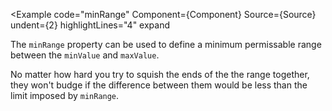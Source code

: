
<Example
  code="minRange"
  Component={Component}
  Source={Source}
  undent={2}
  highlightLines="4"
  expand
>
  The `minRange` property can be used to define a minimum permissable range
  between the `minValue` and `maxValue`.

  No matter how hard you try to squish the ends of the the range together,
  they won't budge if the difference between them would be less than the limit
  imposed by `minRange`.
</Example>
